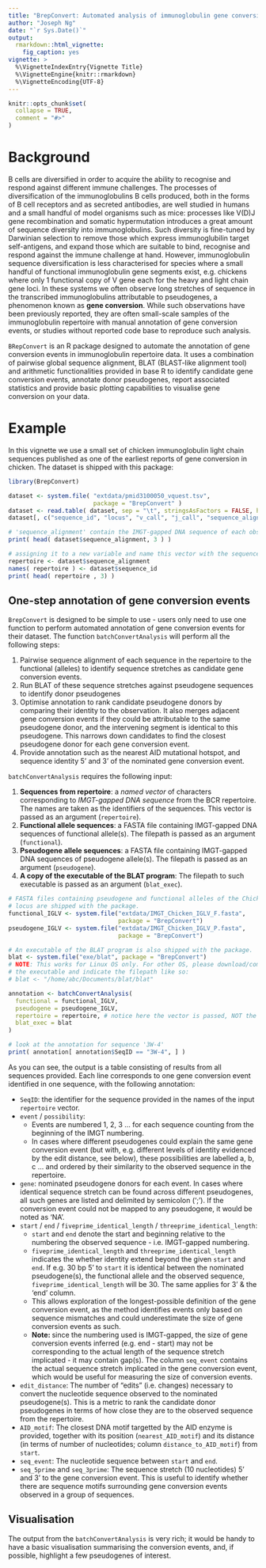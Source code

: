```yaml
---
title: "BrepConvert: Automated analysis of immunoglobulin gene conversion events"
author: "Joseph Ng"
date: "`r Sys.Date()`"
output: 
  rmarkdown::html_vignette:
    fig_caption: yes
vignette: >
  %\VignetteIndexEntry{Vignette Title}
  %\VignetteEngine{knitr::rmarkdown}
  %\VignetteEncoding{UTF-8}
---
```


```r
knitr::opts_chunk$set(
  collapse = TRUE,
  comment = "#>"
)
```

# Background

B cells are diversified in order to acquire the ability to recognise and respond against different immune challenges. The processes of diversification of the immunoglobulins B cells produced, both in the forms of B cell receptors and as secreted antibodies, are well studied in humans and a small handful of model organisms such as mice: processes like V(D)J gene recombination and somatic hypermutation introduces a great amount of sequence diversity into immunoglobulins. Such diversity is fine-tuned by Darwinian selection to remove those which express immunoglubilin target self-antigens, and expand those which are suitable to bind, recognise and respond against the immune challenge at hand. However, immunoglobulin sequence diversification is less characterised for species where a small handful of functional immunoglobulin gene segments exist, e.g. chickens where only 1 functional copy of V gene each for the heavy and light chain gene loci. In these systems we often observe long stretches of sequence in the transcribed immunoglobulins attributable to pseudogenes, a phenomenon known as **gene conversion**. While such observations have been previously reported, they are often small-scale samples of the immunoglobulin repertoire with manual annotation of gene conversion events, or studies without reported code base to reproduce such analysis.

`BRepConvert` is an R package designed to automate the annotation of gene conversion events in immunoglobulin repertoire data. It uses a combination of pairwise global sequence alignment, BLAT (BLAST-like alignment tool) and arithmetic functionalities provided in base R to identify candidate gene conversion events, annotate donor pseudogenes, report associated statistics and provide basic plotting capabilities to visualise gene conversion on your data. 

# Example

In this vignette we use a small set of chicken immunoglobulin light chain sequences published as one of the earliest reports of gene conversion in chicken. The dataset is shipped with this package:

```r
library(BrepConvert)

dataset <- system.file( "extdata/pmid3100050_vquest.tsv", 
                        package = "BrepConvert" )
dataset <- read.table( dataset, sep = "\t", stringsAsFactors = FALSE, header = TRUE )
dataset[, c("sequence_id", "locus", "v_call", "j_call", "sequence_alignment")]

# 'sequence_alignment' contain the IMGT-gapped DNA sequence of each observation
print( head( dataset$sequence_alignment, 3 ) )

# assigning it to a new variable and name this vector with the sequence_id
repertoire <- dataset$sequence_alignment
names( repertoire ) <- dataset$sequence_id
print( head( repertoire , 3) )
```

## One-step annotation of gene conversion events

`BrepConvert` is designed to be simple to use - users only need to use one function to perform automated annotation of gene conversion events for their dataset. The function `batchConvertAnalysis` will perform all the following steps:

1. Pairwise sequence alignment of each sequence in the repertoire to the functional (alleles) to identify sequence stretches as candidate gene conversion events.
2. Run BLAT of these sequence stretches against pseudogene sequences to identify donor pseudogenes
3. Optimise annotation to rank candidate pseudogene donors by comparing their identity to the observation. It also merges adjacent gene conversion events if they could be attributable to the same pseudogene donor, and the intervening segment is identical to this pseudogene. This narrows down candidates to find the closest pseudogene donor for each gene conversion event.
4. Provide annotation such as the nearest AID mutational hotspot, and sequence identity 5' and 3' of the nominated gene conversion event.

`batchConvertAnalysis` requires the following input:

1. **Sequences from repertoire**: a *named vector* of characters corresponding to *IMGT-gapped DNA sequence* from the BCR repertoire. The names are taken as the identifiers of the sequences. This vector is passed as an argument (`repertoire`).
2. **Functional allele sequences**: a FASTA file containing IMGT-gapped DNA sequences of functional allele(s). The filepath is passed as an argument (`functional`).
3. **Pseudogene allele sequences**: a FASTA file containing IMGT-gapped DNA sequences of pseudogene allele(s). The filepath is passed as an argument (`pseudogene`).
4. **A copy of the executable of the BLAT program**: The filepath to such executable is passed as an argument (`blat_exec`).

```r
# FASTA files containing pseudogene and functional alleles of the Chicken IGLV
# locus are shipped with the package.
functional_IGLV <- system.file("extdata/IMGT_Chicken_IGLV_F.fasta",
                               package = "BrepConvert")
pseudogene_IGLV <- system.file("extdata/IMGT_Chicken_IGLV_P.fasta",
                               package = "BrepConvert")

# An executable of the BLAT program is also shipped with the package.
blat <- system.file("exe/blat", package = "BrepConvert")
# NOTE: This works for Linux OS only. For other OS, please download/compile
# the executable and indicate the filepath like so:
# blat <- "/home/abc/Documents/blat/blat"

annotation <- batchConvertAnalysis(
  functional = functional_IGLV,
  pseudogene = pseudogene_IGLV,
  repertoire = repertoire, # notice here the vector is passed, NOT the entire data table!
  blat_exec = blat
)

# look at the annotation for sequence '3W-4'
print( annotation[ annotation$SeqID == "3W-4", ] )

```

As you can see, the output is a table consisting of results from all sequences provided. Each line corresponds to one gene conversion event identified in one sequence, with the following annotation:

* `SeqID`: the identifier for the sequence provided in the names of the input `repertoire` vector.
* `event` / `possibility`: 
  + Events are numbered 1, 2, 3 ... for each sequence counting from the beginning of the IMGT numbering. 
  + In cases where different pseudogenes could explain the same gene conversion event (but with, e.g. different levels of identity evidenced by the edit distance, see below), these possibilities are labelled a, b, c ... and ordered by their similarity to the observed sequence in the repertoire.
* `gene`: nominated pseudogene donors for each event. In cases where identical sequence stretch can be found across different pseudogenes, all such genes are listed and delimited by semicolon (';'). If the conversion event could not be mapped to any pseudogene, it would be noted as 'NA'.
* `start` / `end` / `fiveprime_identical_length` / `threeprime_identical_length`: 
  + `start` and `end` denote the start and beginning relative to the numbering the observed sequence - i.e. IMGT-gapped numbering.
  + `fiveprime_identical_length` and `threeprime_identical_length` indicates the whether identity extend beyond the given `start` and `end`. If e.g. 30 bp 5' to `start` it is identical between the nominated pseudogene(s), the functional allele and the observed sequence, `fiveprime_identical_length` will be 30. The same applies for 3' & the 'end' column. 
  + This allows exploration of the longest-possible definition of the gene conversion event, as the method identifies events only based on sequence mismatches and could underestimate the size of gene conversion events as such. 
  + **Note: ** since the numbering used is IMGT-gapped, the size of gene conversion events inferred (e.g. end - start) may not be corresponding to the actual length of the sequence stretch implicated - it may contain gap(s). The column `seq_event` contains the actual sequence stretch implicated in the gene conversion event, which would be useful for measuring the size of conversion events.
* `edit_distance`: The number of "edits" (i.e. changes) necessary to convert the nucleotide sequence observed to the nominated pseudogene(s). This is a metric to rank the candidate donor pseudogenes in terms of how close they are to the observed sequence from the repertoire.
* `AID_motif`: The closest DNA motif targetted by the AID enzyme is provided, together with its position (`nearest_AID_motif`) and its distance (in terms of number of nucleotides; column `distance_to_AID_motif`) from `start`.
* `seq_event`: The nucleotide sequence between `start` and `end`.
* `seq_5prime` and `seq_3prime`: The sequence stretch (10 nucleotides) 5' and 3' to the gene conversion event. This is useful to identify whether there are sequence motifs surrounding gene conversion events observed in a group of sequences.

## Visualisation

The output from the `batchConvertAnalysis` is very rich; it would be handy to have a basic visualisation summarising the conversion events, and, if possible, highlight a few pseudogenes of interest.

```r

```
